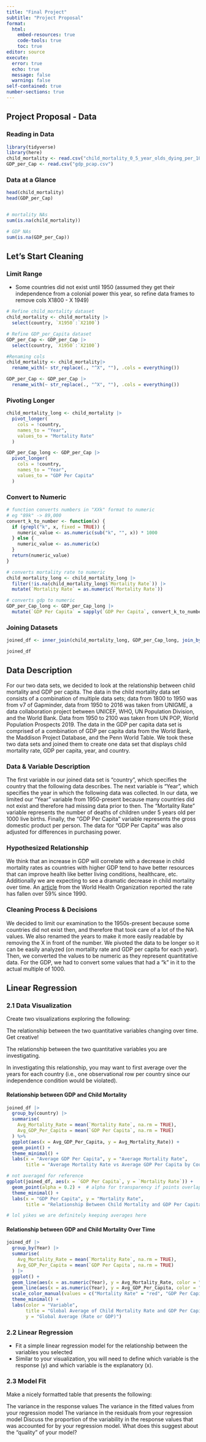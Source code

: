 ```yaml
---
title: "Final Project"
subtitle: "Project Proposal"
format: 
  html:
    embed-resources: true
    code-tools: true
    toc: true
editor: source
execute: 
  error: true
  echo: true
  message: false
  warning: false
self-contained: true
number-sections: true
---
```


## Project Proposal - Data {.unnumbered}

### Reading in Data {.unnumbered}

```r
library(tidyverse)
library(here)
child_mortality <- read.csv("child_mortality_0_5_year_olds_dying_per_1000_born.csv")
GDP_per_Cap <- read.csv("gdp_pcap.csv")
```

### Data at a Glance {.unnumbered}

```r
head(child_mortality)
head(GDP_per_Cap)


# mortality NAs 
sum(is.na(child_mortality))

# GDP NAs
sum(is.na(GDP_per_Cap))
```

## Let's Start Cleaning

### Limit Range
-   Some countries did not exist until 1950 (assumed they get their independence from a colonial power this year, so refine data frames to remove cols X1800 - X 1949)

```r
# Refine child_mortality dataset
child_mortality <- child_mortality |>
  select(country, `X1950`:`X2100`)

# Refine GDP_per_Capita dataset
GDP_per_Cap <- GDP_per_Cap |>
  select(country, `X1950`:`X2100`)

#Renaming cols
child_mortality <- child_mortality|>
  rename_with(~ str_replace(., "^X", ""), .cols = everything())

GDP_per_Cap <- GDP_per_Cap |>
  rename_with(~ str_replace(., "^X", ""), .cols = everything())

```


### Pivoting Longer

```r
child_mortality_long <- child_mortality |>
  pivot_longer(
    cols = !country,
    names_to = "Year",
    values_to = "Mortality Rate"
  )

GDP_per_Cap_long <- GDP_per_Cap |>
  pivot_longer(
    cols = !country,
    names_to = "Year",
    values_to = "GDP Per Capita"
  )

```

### Convert to Numeric 
```r
# function converts numbers in "XXk" format to numeric
# eg "89k" -> 89,000
convert_k_to_number <- function(x) {
  if (grepl("k", x, fixed = TRUE)) {
    numeric_value <- as.numeric(sub("k", "", x)) * 1000
  } else {
    numeric_value <- as.numeric(x)
  }
  return(numeric_value)
}
```

```r
# converts mortality rate to numeric
child_mortality_long <- child_mortality_long |>
  filter(!is.na(child_mortality_long$`Mortality Rate`)) |>
  mutate(`Mortality Rate` = as.numeric(`Mortality Rate`))

# converts gdp to numeric
GDP_per_Cap_long <- GDP_per_Cap_long |>
  mutate(`GDP Per Capita` = sapply(`GDP Per Capita`, convert_k_to_number))
```

### Joining Datasets
```r
joined_df <- inner_join(child_mortality_long, GDP_per_Cap_long, join_by(country, Year))

joined_df
```

## Data Description
For our two data sets, we decided to look at the relationship between child mortality 
and GDP per capita. The data in the child mortality data set consists of a combination 
of multiple data sets; data from 1800 to 1950 was from v7 of Gapminder, data from 1950 
to 2016 was taken from UNIGME, a data collaboration project between UNICEF, WHO, 
UN Population Division, and the World Bank. Data from 1950 to 2100 was taken from UN POP, 
World Population Prospects 2019. The data in the GDP per capita data set is comprised of 
a combination of GDP per capita data from the World Bank, the Maddison Project Database, 
and the Penn World Table. We took these two data sets and joined them to create one data 
set that displays child mortality rate, GDP per capita, year, and country.

### Data & Variable Description
The first variable in our joined data set is "country", which specifies the country that 
the following data describes. The next variable is "Year", which specifies the year in 
which the following data was collected. In our data, we limited our "Year" variable from 
1950-present because many countries did not exist and therefore had missing data prior to 
then. The "Mortality Rate" variable represents the number of deaths of children under 
5 years old per 1000 live births. Finally, the "GDP Per Capita" variable represents the 
gross domestic product per person. The data for "GDP Per Capita" was also adjusted for 
differences in purchasing power.

### Hypothesized Relationship
We think that an increase in GDP will correlate with a decrease in child mortality rates as countries with higher GDP tend to have better resources
that can improve health like better living conditions, healthcare, etc.
Additionally we are expecting to see a dramatic decrease in child mortality over time. An [article](https://www.who.int/data/gho/data/themes/topics/topic-details/GHO/child-mortality-and-causes-of-death#:~:text=Since%201990%2C%20the%20global%20under,to%202.3%20million%20in%202021) from the World Health Organization reported the rate has fallen over 59% since 1990. 

### Cleaning Process & Decisions
We decided to limit our examination to the 1950s-present because some countries
did not exist then, and therefore that took care of a lot of the NA values. We also
renamed the years to make it more easily readable by removing the X in front of the
number. We pivoted the data to be longer so it can be easily analyzed (on mortality rate and GDP per capita for each year).
Then, we converted the values to be numeric as they represent quantitative data.
For the GDP, we had to convert some values that had a "k" in it to the actual multiple
of 1000.

## Linear Regression

### 2.1 Data Visualization

Create two visualizations exploring the following:

The relationship between the two quantitative variables changing over time. Get creative!

The relationship between the two quantitative variables you are investigating.

In investigating this relationship, you may want to first average over the years for each country (i.e., one observational row per country since our independence condition would be violated).

#### Relationship between GDP and Child Mortality
```r

joined_df |>
  group_by(country) |>
  summarise(
    Avg_Mortality_Rate = mean(`Mortality Rate`, na.rm = TRUE),
    Avg_GDP_Per_Capita = mean(`GDP Per Capita`, na.rm = TRUE)
  ) %>%
  ggplot(aes(x = Avg_GDP_Per_Capita, y = Avg_Mortality_Rate)) +
  geom_point() +
  theme_minimal() +
  labs(x = "Average GDP Per Capita", y = "Average Mortality Rate",
       title = "Average Mortality Rate vs Average GDP Per Capita by Country")

# not averaged for reference
ggplot(joined_df, aes(x = `GDP Per Capita`, y = `Mortality Rate`)) +
  geom_point(alpha = 0.2) +  # alpha for transparency if points overlap
  theme_minimal() +
  labs(x = "GDP Per Capita", y = "Mortality Rate",
       title = "Relationship Between Child Mortality and GDP Per Capita")

# lol yikes we are definitely keeping averages here

```


#### Relationship between GDP and Child Mortality Over Time
```r
joined_df |>
  group_by(Year) |>
  summarise(
    Avg_Mortality_Rate = mean(`Mortality Rate`, na.rm = TRUE),
    Avg_GDP_Per_Capita = mean(`GDP Per Capita`, na.rm = TRUE)
  ) |>
  ggplot() +
  geom_line(aes(x = as.numeric(Year), y = Avg_Mortality_Rate, color = "Mortality Rate")) +
  geom_line(aes(x = as.numeric(Year), y = Avg_GDP_Per_Capita, color = "GDP Per Capita")) +
  scale_color_manual(values = c("Mortality Rate" = "red", "GDP Per Capita" = "blue")) +
  theme_minimal() +
  labs(color = "Variable",
       title = "Global Average of Child Mortality Rate and GDP Per Capita Over Time",
       y = "Global Average (Rate or GDP)")

```



### 2.2 Linear Regression
- Fit a simple linear regression model for the relationship between the variables you selected 
- Similar to your visualization, you will need to define which variable is the response (y) and which variable is the explanatory (x).

### 2.3 Model Fit

Make a nicely formatted table that presents the following:

The variance in the response values
The variance in the fitted values from your regression model
The variance in the residuals from your regression model
Discuss the proportion of the variability in the response values that was accounted for by your regression model. What does this suggest about the “quality” of your model?
